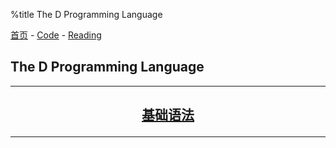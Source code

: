 %title The D Programming Language

[[../../../index|首页]] - [[../../index|Code]] - [[../index|Reading]]
==The D Programming Language==
----
<center>
<h2>
[[syntax|基础语法]]
</h2>
</center>
----
